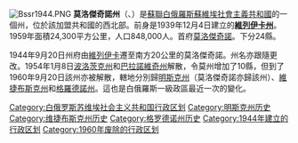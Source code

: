 [[File:Bssr1944.PNG|right]]
'''莫洛傑奇諾州'''（{{lang-be|Маладзечненская вобласць}}、{{lang-ru|Молодечненская область}}）是[[蘇聯|蘇聯]][[白俄羅斯蘇維埃社會主義共和國|白俄羅斯蘇維埃社會主義共和國]]的一個州，位於該加盟共和國的西北部。前身是1939年12月4日建立的'''[[維列伊卡州|維列伊卡州]]'''。1959年面積24,300平方公里，人口848,000人。首府[[莫洛傑奇諾|莫洛傑奇諾]]。下分24縣。

1944年9月20日州府由[[維列伊卡|維列伊卡]]遷至南方20公里的莫洛傑奇諾。州名亦跟隨更改。1954年1月8日[[波洛茨克州|波洛茨克州]]和[[巴拉諾維奇州|巴拉諾維奇州]]解散，令莫州增加了10縣，但到了1960年9月20日該州亦被解散，轄地分別歸[[明斯克州|明斯克州]]（莫洛傑奇諾亦歸該州）、[[維捷布斯克州|維捷布斯克州]]和[[格羅德諾州|格羅德諾州]]。這也是白俄羅斯一級政區最近一次的變化。

[[Category:白俄罗斯苏维埃社会主义共和国行政区划|Category:白俄罗斯苏维埃社会主义共和国行政区划]]
[[Category:明斯克州历史|Category:明斯克州历史]]
[[Category:维捷布斯克州历史|Category:维捷布斯克州历史]]
[[Category:格罗德诺州历史|Category:格罗德诺州历史]]
[[Category:1944年建立的行政区划|Category:1944年建立的行政区划]]
[[Category:1960年废除的行政区划|Category:1960年废除的行政区划]]